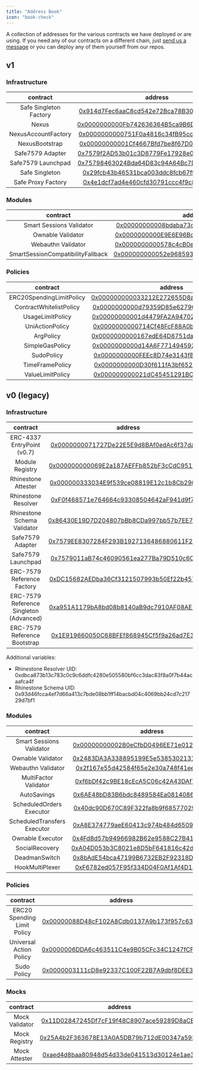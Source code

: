```yaml
---
title: "Address Book"
icon: "book-check"
---
```


A collection of addresses for the various contracts we have deployed or are using. If you need any of our contracts on a different chain, just [send us a message](https://t.me/konradkopp) or you can deploy any of them yourself from our repos.

## v1

### Infrastructure

|        contract        |                                                          address                                                           |
| :--------------------: | :------------------------------------------------------------------------------------------------------------------------: |
| Safe Singleton Factory | [0x914d7Fec6aaC8cd542e72Bca78B30650d45643d7](https://contractscan.xyz/contract/0x914d7Fec6aaC8cd542e72Bca78B30650d45643d7) |
|         Nexus          | [0x0000000000Fb742636364B5ca9B6D2ebbC63FB5D](https://contractscan.xyz/contract/0x0000000000Fb742636364B5ca9B6D2ebbC63FB5D) |
|  NexusAccountFactory   | [0x0000000000751F0a4816c34fB95ccbD463878361](https://contractscan.xyz/contract/0x0000000000751F0a4816c34fB95ccbD463878361) |
|     NexusBootstrap     | [0x00000000001Cf4667Bfd7be8f67D01d63938784b](https://contractscan.xyz/contract/0x00000000001Cf4667Bfd7be8f67D01d63938784b) |
|    Safe7579 Adapter    | [0x7579f2AD53b01c3D8779Fe17928e0D48885B0003](https://contractscan.xyz/contract/0x7579f2AD53b01c3D8779Fe17928e0D48885B0003) |
|   Safe7579 Launchpad   | [0x75798463024Bda64D83c94A64Bc7D7eaB41300eF](https://contractscan.xyz/contract/0x75798463024Bda64D83c94A64Bc7D7eaB41300eF) |
|     Safe Singleton     | [0x29fcb43b46531bca003ddc8fcb67ffe91900c762](https://contractscan.xyz/contract/0x29fcb43b46531bca003ddc8fcb67ffe91900c762) |
|   Safe Proxy Factory   | [0x4e1dcf7ad4e460cfd30791ccc4f9c8a4f820ec67](https://contractscan.xyz/contract/0x4e1dcf7ad4e460cfd30791ccc4f9c8a4f820ec67) |

### Modules

|             contract              |                                                          address                                                           |
| :-------------------------------: | :------------------------------------------------------------------------------------------------------------------------: |
|     Smart Sessions Validator      | [0x00000000008bdaba73cd9815d79069c247eb4bda](https://contractscan.xyz/contract/0x00000000008bdaba73cd9815d79069c247eb4bda) |
|         Ownable Validator         | [0x0000000000E9E6E96Bcaa3c113187CdB7E38AED9](https://contractscan.xyz/contract/0x0000000000E9E6E96Bcaa3c113187CdB7E38AED9) |
|        Webauthn Validator         | [0x0000000000578c4cB0e472a5462da43C495C3F33](https://contractscan.xyz/contract/0x0000000000578c4cB0e472a5462da43C495C3F33) |
| SmartSessionCompatibilityFallback | [0x000000000052e9685932845660777DF43C2dC496](https:/contractscan.xyz/contract/0x000000000052e9685932845660777DF43C2dC496)  |

### Policies

|         contract         |                                                          address                                                           |
| :----------------------: | :------------------------------------------------------------------------------------------------------------------------: |
| ERC20SpendingLimitPolicy | [0x000000000033212E272655D8a22402Db819477A6](https://contractscan.xyz/contract/0x000000000033212E272655D8a22402Db819477A6) |
| ContractWhitelistPolicy  | [0x0000000000d79359D85e62796104D7AE863fFAcb](https://contractscan.xyz/contract/0x0000000000d79359D85e62796104D7AE863fFAcb) |
|     UsageLimitPolicy     | [0x00000000001d4479FA2A947026204d0283ceDe4B](https://contractscan.xyz/contract/0x00000000001d4479FA2A947026204d0283ceDe4B) |
|     UniActionPolicy      | [0x0000000000714Cf48FcF88A0bFBa70d313415032](https://contractscan.xyz/contract/0x0000000000714Cf48FcF88A0bFBa70d313415032) |
|        ArgPolicy         | [0x0000000000167edE64D8751daACDdC0312565a73](https://contractscan.xyz/contract/0x0000000000167edE64D8751daACDdC0312565a73) |
|     SimpleGasPolicy      | [0x0000000000d14A6F771494592218d8F9c2ddEbB6](https://contractscan.xyz/contract/0x0000000000d14A6F771494592218d8F9c2ddEbB6) |
|        SudoPolicy        | [0x0000000000FEEc8D74e3143fBaBbca515358d869](https://contractscan.xyz/contract/0x0000000000FEEc8D74e3143fBaBbca515358d869) |
|     TimeFramePolicy      | [0x0000000000D30f611fA3bf652ac6879428586930](https://contractscan.xyz/contract/0x0000000000D30f611fA3bf652ac6879428586930) |
|     ValueLimitPolicy     | [0x000000000021dC45451291BCDfc9f0B46d6f0278](https://contractscan.xyz/contract/0x000000000021dC45451291BCDfc9f0B46d6f0278) |

## v0 (legacy)

### Infrastructure

|                contract                 |                                                          address                                                           |
| :-------------------------------------: | :------------------------------------------------------------------------------------------------------------------------: |
|       ERC-4337 EntryPoint (v0.7)        | [0x0000000071727De22E5E9d8BAf0edAc6f37da032](https://contractscan.xyz/contract/0x0000000071727De22E5E9d8BAf0edAc6f37da032) |
|             Module Registry             | [0x000000000069E2a187AEFFb852bF3cCdC95151B2](https://contractscan.xyz/contract/0x000000000069E2a187AEFFb852bF3cCdC95151B2) |
|           Rhinestone Attester           | [0x000000333034E9f539ce08819E12c1b8Cb29084d](https://contractscan.xyz/contract/0x000000333034E9f539ce08819E12c1b8Cb29084d) |
|           Rhinestone Resolver           | [0xF0f468571e764664c93308504642aF941d9f77F1](https://contractscan.xyz/contract/0xF0f468571e764664c93308504642aF941d9f77F1) |
|       Rhinestone Schema Validator       | [0x86430E19D7D204807bBb8CDa997bb57b7EE785dD](https://contractscan.xyz/contract/0x86430E19D7D204807bBb8CDa997bb57b7EE785dD) |
|            Safe7579 Adapter             | [0x7579EE8307284F293B1927136486880611F20002](https://contractscan.xyz/contract/0x7579EE8307284F293B1927136486880611F20002) |
|           Safe7579 Launchpad            | [0x7579011aB74c46090561ea277Ba79D510c6C00ff](https://contractscan.xyz/contract/0x7579011aB74c46090561ea277Ba79D510c6C00ff) |
|       ERC-7579 Reference Factory        | [0xDC15682AEDba36Cf3121507993b50Ef22b457053](https://contractscan.xyz/contract/0xDC15682AEDba36Cf3121507993b50Ef22b457053) |
| ERC-7579 Reference Singleton (Advanced) | [0xa951A1179bA8bd08b8140aB9dc7910AF08AE7181](https://contractscan.xyz/contract/0xa951A1179bA8bd08b8140aB9dc7910AF08AE7181) |
|      ERC-7579 Reference Bootstrap       | [0x1E919660050C68BFEf868945Cf5f9a26ad7E360b](https://contractscan.xyz/contract/0x1E919660050C68BFEf868945Cf5f9a26ad7E360b) |

Additional variables:

- Rhinestone Resolver UID: 0xdbca873b13c783c0c9c6ddfc4280e505580bf6cc3dac83f8a0f7b44acaafca4f
- Rhinestone Schema UID: 0x93d46fcca4ef7d66a413c7bde08bb1ff14bacbd04c4069bb24cd7c21729d7bf1

### Modules

|          contract           |                                                          address                                                           |
| :-------------------------: | :------------------------------------------------------------------------------------------------------------------------: |
|  Smart Sessions Validator   | [0x00000000002B0eCfbD0496EE71e01257dA0E37DE](https://contractscan.xyz/contract/0x00000000002B0eCfbD0496EE71e01257dA0E37DE) |
|      Ownable Validator      | [0x2483DA3A338895199E5e538530213157e931Bf06](https://contractscan.xyz/contract/0x2483DA3A338895199E5e538530213157e931Bf06) |
|     Webauthn Validator      | [0x2f167e55d42584f65e2e30a748f41ee75a311414](https://contractscan.xyz/contract/0x2f167e55d42584f65e2e30a748f41ee75a311414) |
|    MultiFactor Validator    | [0xf6bDf42c9BE18cEcA5C06c42A43DAf7FBbe7896b](https://contractscan.xyz/contract/0xf6bDf42c9BE18cEcA5C06c42A43DAf7FBbe7896b) |
|         AutoSavings         | [0x6AE48bD83B6bdc8489584Ea0814086f963d1BD95](https://contractscan.xyz/contract/0x6AE48bD83B6bdc8489584Ea0814086f963d1BD95) |
|  ScheduledOrders Executor   | [0x40dc90D670C89F322fa8b9f685770296428DCb6b](https://contractscan.xyz/contract/0x40dc90D670C89F322fa8b9f685770296428DCb6b) |
| ScheduledTransfers Executor | [0xA8E374779aeE60413c974b484d6509c7E4DDb6bA](https://contractscan.xyz/contract/0xA8E374779aeE60413c974b484d6509c7E4DDb6bA) |
|      Ownable Executor       | [0x4Fd8d57b94966982B62e9588C27B4171B55E8354](https://contractscan.xyz/contract/0x4Fd8d57b94966982B62e9588C27B4171B55E8354) |
|       SocialRecovery        | [0xA04D053b3C8021e8D5bF641816c42dAA75D8b597](https://contractscan.xyz/contract/0xA04D053b3C8021e8D5bF641816c42dAA75D8b597) |
|        DeadmanSwitch        | [0x8bAdE54bca47199B6732EB2F92318DD666bdE413](https://contractscan.xyz/contract/0x8bAdE54bca47199B6732EB2F92318DD666bdE413) |
|       HookMultiPlexer       | [0xF6782ed057F95f334D04F0Af1Af4D14fb84DE549](https://contractscan.xyz/contract/0xF6782ed057F95f334D04F0Af1Af4D14fb84DE549) |

### Policies

|          contract           |                                                          address                                                           |
| :-------------------------: | :------------------------------------------------------------------------------------------------------------------------: |
| ERC20 Spending Limit Policy | [0x00000088D48cF102A8Cdb0137A9b173f957c6343](https://contractscan.xyz/contract/0x00000088D48cF102A8Cdb0137A9b173f957c6343) |
|   Universal Action Policy   | [0x0000006DDA6c463511C4e9B05CFc34C1247fCF1F](https://contractscan.xyz/contract/0x0000006DDA6c463511C4e9B05CFc34C1247fCF1F) |
|         Sudo Policy         | [0x0000003111cD8e92337C100F22B7A9dbf8DEE301](https://contractscan.xyz/contract/0x0000003111cD8e92337C100F22B7A9dbf8DEE301) |

### Mocks

|    contract    |                                                          address                                                           |
| :------------: | :------------------------------------------------------------------------------------------------------------------------: |
| Mock Validator | [0x11D02847245Df7cF19f48C8907ace59289D8aCEe](https://contractscan.xyz/contract/0x11D02847245Df7cF19f48C8907ace59289D8aCEe) |
| Mock Registry  | [0x25A4b2F363678E13A0A5DB79b712dE00347a593E](https://contractscan.xyz/contract/0x25A4b2F363678E13A0A5DB79b712dE00347a593E) |
| Mock Attester  | [0xaed4d8baa80948d54d33de041513d30124e1ae3f](https://contractscan.xyz/contract/0xaed4d8baa80948d54d33de041513d30124e1ae3f) |
